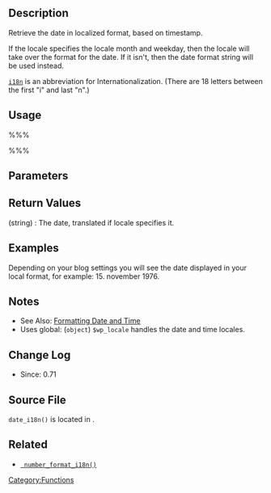 {{Languages|
{{en|Function Reference/date_i18n}}
{{ja|関数リファレンス/date_i18n}}
}}

== Description ==
Retrieve the date in localized format, based on timestamp.

If the locale specifies the locale month and weekday, then the locale will take over the format for the date. If it isn't, then the date format string will be used instead.

[[Wikipedia:i18n|<tt>i18n</tt>]] is an abbreviation for Internationalization. (There are 18 letters between the first "i" and last "n".)

== Usage ==
%%%<?php echo date_i18n( $dateformatstring, $unixtimestamp, $gmt ); ?>%%%

== Parameters ==
{{Parameter|$dateformatstring|string|Format to display the date.}}
{{Parameter|$unixtimestamp|integer|Unix timestamp.|optional|false}}
{{Parameter|$gmt|boolean|Whether to convert to GMT for time.|optional|false}}

== Return Values ==
; (string) : The date, translated if locale specifies it.

== Examples ==
Depending on your blog settings you will see the date displayed in your local format, for example: 15. november 1976.

  <?php echo date_i18n( get_option( 'date_format' ), strtotime( '11/15-1976' ) ); ?>

== Notes ==
* See Also: [[Formatting Date and Time]]
* Uses global: (<tt>object</tt>) <tt>$wp_locale</tt> handles the date and time locales.

== Change Log ==
* Since: 0.71

== Source File ==
<tt>date_i18n()</tt> is located in {{Trac|wp-includes/functions.php}}.

== Related ==

* <tt>[[Function_Reference/number_format_i18n | number_format_i18n()]]</tt>

{{L10n}}

{{Tag Footer}}

[[Category:Functions]]